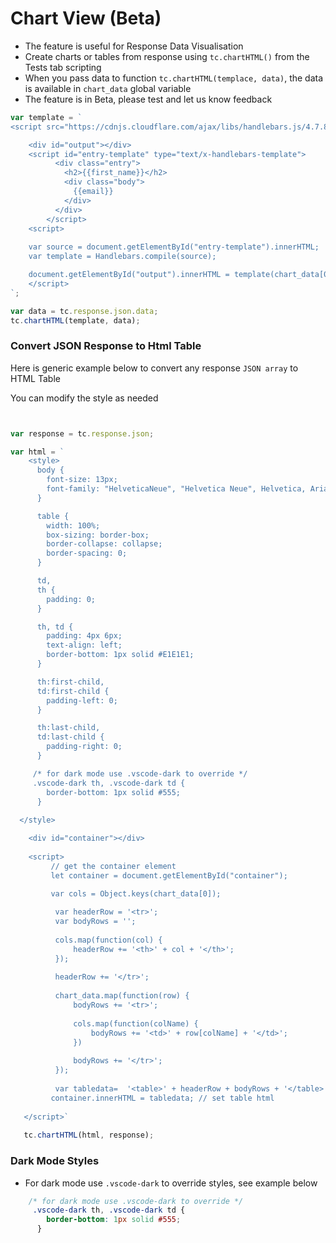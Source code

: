 # Chart View (Beta)
- The feature is useful for Response Data Visualisation
- Create charts or tables from response using `tc.chartHTML()` from the Tests tab scripting
- When you pass data to function `tc.chartHTML(templace, data)`, the data is available in `chart_data` global variable
- The feature is in Beta, please test and let us know feedback

```js
var template = `
<script src="https://cdnjs.cloudflare.com/ajax/libs/handlebars.js/4.7.8/handlebars.min.js"></script>

    <div id="output"></div>
    <script id="entry-template" type="text/x-handlebars-template">
          <div class="entry">
            <h2>{{first_name}}</h2>
            <div class="body">
              {{email}}
            </div>
          </div>
        </script>
    <script>
    
    var source = document.getElementById("entry-template").innerHTML;
    var template = Handlebars.compile(source);

    document.getElementById("output").innerHTML = template(chart_data[0]);
    </script>
`;

var data = tc.response.json.data;
tc.chartHTML(template, data);
```


### Convert JSON Response to Html Table
Here is generic example below to convert any response `JSON array` to HTML Table

You can modify the style as needed


```js


var response = tc.response.json;

var html = `
    <style>
      body {
        font-size: 13px;
        font-family: "HelveticaNeue", "Helvetica Neue", Helvetica, Arial, sans-serif;
      }

      table {
        width: 100%;
        box-sizing: border-box;
        border-collapse: collapse;
        border-spacing: 0;
      }

      td,
      th {
        padding: 0;
      }

      th, td {
        padding: 4px 6px;
        text-align: left;
        border-bottom: 1px solid #E1E1E1;
      }

      th:first-child,
      td:first-child {
        padding-left: 0;
      }

      th:last-child,
      td:last-child {
        padding-right: 0;
      }

     /* for dark mode use .vscode-dark to override */
     .vscode-dark th, .vscode-dark td {
        border-bottom: 1px solid #555;
      }
  
  </style>

    <div id="container"></div>
    
    <script>
         // get the container element
         let container = document.getElementById("container");
         
         var cols = Object.keys(chart_data[0]);

          var headerRow = '<tr>';
          var bodyRows = '';
      
          cols.map(function(col) {
              headerRow += '<th>' + col + '</th>';
          });
      
          headerRow += '</tr>';
      
          chart_data.map(function(row) {
              bodyRows += '<tr>';
      
              cols.map(function(colName) {
                  bodyRows += '<td>' + row[colName] + '</td>';
              })
      
              bodyRows += '</tr>';
          });
      
          var tabledata=  '<table>' + headerRow + bodyRows + '</table>';
         container.innerHTML = tabledata; // set table html
      
   </script>`
   
   tc.chartHTML(html, response);
```

### Dark Mode Styles

- For dark mode use `.vscode-dark` to override styles, see example below
```css
    /* for dark mode use .vscode-dark to override */
     .vscode-dark th, .vscode-dark td {
        border-bottom: 1px solid #555;
      }
```
